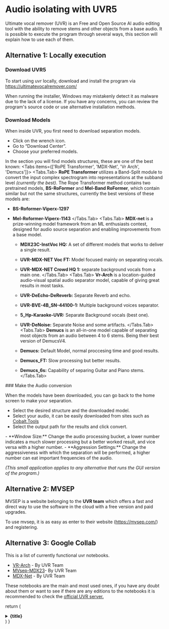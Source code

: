 
# Audio isolating with UVR5

Ultimate vocal remover (UVR) is an Free and Open Source AI audio editing tool with the ability to remove stems and other objects from a base audio. It is possible to execute the program through several ways, this section will explain how to use each of them.
<Steps>
## Alternative 1: Locally execution
### Download UVR5

To start using uvr locally, download and install the program via https://ultimatevocalremover.com/

<Callout type="info" emoji="ℹ️">
When running the installer, Windows may mistakenly detect it as malware due to the lack of a license. If you have any concerns, you can review the program's source code or use alternative installation methods.
</Callout>


### Download Models 
When inside UVR, you first need to download separation models.

- Click on the wrench icon.
- Go to “Download Center”.
- Choose your preferred models.

In the section you will find models structures, these are one of the best known:
<Tabs items={['RoPE Transformer', 'MDX-Net', 'Vr Arch', 'Demucs']}>
 <Tabs.Tab>
  **RoPE Transformer** utilizes a Band-Split module to convert the input complex spectrogram into representations at the subband level *(currently the best)*. The Rope Transformer method contains two pretrained models, **BS-RoFormer** and **Mel-Band RoFormer**, which contain similar but not the same structures, currently the best versions of these models are:

- **BS-Roformer-Viperx-1297**
- **Mel-Roformer-Viperx-1143**
  </Tabs.Tab>
  <Tabs.Tab>
  **MDX-net** is a prize-winning model framework from an ML enthusiasts contest, designed for audio source separation and enabling improvements from a base model.


   - **MDX23C-InstVoc HQ:** A set of different models that works to deliver a single result.
  - **UVR-MDX-NET Voc FT:** Model focused mainly on separating vocals.
  - **UVR-MDX-NET Crowd HQ 1:** separate background vocals from a main one.
  </Tabs.Tab>
  <Tabs.Tab>
**Vr-Arch** is a location-guided audio-visual spatial audio separator model, capable of giving great results in most tasks.

  - **UVR-DeEcho-DeReverb:** Separate Reverb and echo.
  - **UVR-BVE-4B_SN-44100-1:** Multiple background voices separator.
  - **5_Hp-Karaoke-UVR:** Separate Background vocals (best one).
  - **UVR-DeNoise:** Separate Noise and some artifacts.
  </Tabs.Tab>
  <Tabs.Tab>
   **Demucs** is an all-in-one model capable of separating most objects from an audio between 4 to 6 stems. Being their best version of DemucsV4. 
  - **Demucs:** Default Model, normal proccesing time and good results.
  - **Demucs_FT:** Slow processing but better results.
  - **Demucs_6s:** Capability of separing Guitar and Piano stems.
</Tabs.Tab>
</Tabs> 
### Make the Audio conversion

When the models have been downloaded, you can go back to the home screen to make your separation.

- Select the desired structure and the downloaded model.
- Select your audio, it can be easily downloaded from sites such as [Cobalt.Tools](https://cobalt.tools/)
- Select the output path for the results and click convert.

<FAQBox title="Other Options">
- **Window Size:** Change the audio processing bucket, a lower number indicates a much slower processing but a better worked result, and vice versa with a higher number.
- **Aggression Settings:** Change the aggressiveness with which the separation will be performed, a higher number can eat important frequencies of the audio.
</FAQBox>

*(This small application applies to any alternative that runs the GUI version of the program.)*
</Steps>


## Alternative 2: MVSEP

MVSEP is a website belonging to the **UVR team** which offers a fast and direct way to use the software in the cloud with a free version and paid upgrades.

To use mvsep, it is as easy as enter to their website (https://mvsep.com/) and registering.


## Alternative 3: Google Collab
This is a list of currently functional uvr notebooks.
<Steps>
- [VR-Arch](https://colab.research.google.com/drive/16Q44VBJiIrXOgTINztVDVeb0XKhLKHwl?usp=sharing#scrollTo=CT8TuXWLBrXF) - By UVR Team
- [MVsep-MDX23](https://colab.research.google.com/github/jarredou/MVSEP-MDX23-Colab_v2/blob/v2.4/MVSep-MDX23-Colab.ipynb)- By UVR Team
- [MDX-Net](https://colab.research.google.com/github/NaJeongMo/Colab-for-MDX_B/blob/main/MDX-Net_Colab.ipynb) - By UVR Team

These notebooks are the main and most used ones, if you have any doubt about them or want to see if there are any editions to the notebooks it is recommended to check the [official UVR server.](https://discord.gg/P7FhQFH)
</Steps>

  return (
    <details
      close
      className="last-of-type:mb-0 rounded-lg bg-neutral-50 dark:bg-neutral-800 p-2 mt-4"
    >
      <summary>
        <strong className="text-lg">{title}</strong>
      </summary>
      <div className="nx-p-2">{children}</div>
    </details>
  )
}
